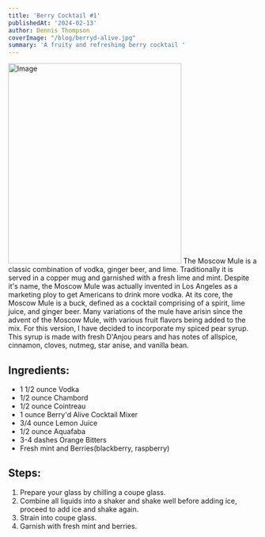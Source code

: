 ```yaml
---
title: 'Berry Cocktail #1'
publishedAt: '2024-02-13'
author: Dennis Thompson
coverImage: "/blog/berryd-alive.jpg"
summary: 'A fruity and refreshing berry cocktail '
---
```

<Image src="/blog/berryd-alive.jpg" width="350" height="404" alt="Image" />
The Moscow Mule is a classic combination of vodka, ginger beer, and lime. Traditionally it is served in a copper mug and garnished with a fresh lime and mint. Despite it's name, the Moscow Mule was actually invented in Los Angeles as a marketing ploy to get Americans to drink more vodka. At its core, the Moscow Mule is a buck, defined as a cocktail comprising of a spirit, lime juice, and ginger beer. Many variations of the mule have arisin since the advent of the Moscow Mule, with various fruit flavors being added to the mix. For this version, I have decided to incorporate my <Link href="/">spiced pear syrup</Link>. This syrup is made with fresh D'Anjou pears and has notes of allspice, cinnamon, cloves, nutmeg, star anise, and vanilla bean. 


## Ingredients:
- 1 1/2 ounce Vodka 
- 1/2 ounce Chambord
- 1/2 ounce Cointreau
- 1 ounce <Link href="/"> Berry'd Alive Cocktail Mixer </Link>
- 3/4 ounce Lemon Juice
- 1/2 ounce Aquafaba
- 3-4 dashes Orange Bitters
- Fresh mint and Berries(blackberry, raspberry)

## Steps:
1. Prepare your glass by chilling a coupe glass.
2. Combine all liquids  into a shaker and shake well before adding ice, proceed to add ice and shake again.
3. Strain into coupe glass.
4. Garnish with fresh mint and berries.
